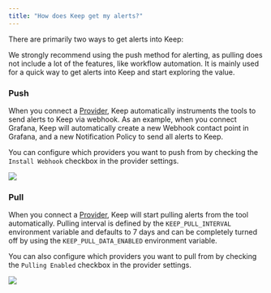 ```yaml
---
title: "How does Keep get my alerts?"
---
```


There are primarily two ways to get alerts into Keep:


<Tip>
  We strongly recommend using the push method for alerting, as pulling does not
  include a lot of the features, like workflow automation. It is mainly used for
  a quick way to get alerts into Keep and start exploring the value.
</Tip>

### Push

When you connect a [Provider](/providers), Keep automatically instruments the tools to send alerts to Keep via webhook.
As an example, when you connect Grafana, Keep will automatically create a new Webhook contact point in Grafana, and a new Notification Policy to send all alerts to Keep.

You can configure which providers you want to push from by checking the `Install Webhook` checkbox in the provider settings.

<Frame>
  <img src="/images/pushing-enabled.png" />
</Frame>

### Pull

When you connect a [Provider](/providers), Keep will start pulling alerts from the tool automatically.
Pulling interval is defined by the `KEEP_PULL_INTERVAL` environment variable and defaults to 7 days and can be completely turned off by using the `KEEP_PULL_DATA_ENABLED` environment variable.

You can also configure which providers you want to pull from by checking the `Pulling Enabled` checkbox in the provider settings.

<Frame>
  <img src="/images/pulling-enabled.png" />
</Frame>
